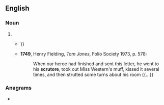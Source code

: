 ==English==

===Noun===
{{en-noun}}

# {{obsolete form of|en|escritoire}}
#* {{RQ:Swift Gulliver's Travels|II|III|passage=But this princess, who has an infinite deal of wit and humour, set me gently on my feet upon the '''scrutoire''' {{...}}}}
#* '''1749''', Henry Fielding, ''Tom Jones'', Folio Society 1973, p. 578:
#*: When our heroe had finished and sent this letter, he went to his '''scrutore''', took out Miss Western's muff, kissed it several times, and then strutted some turns about his room {{...}}

===Anagrams===
* {{anagrams|en|a=ceorrstu|Courters|courters|rectours}}
